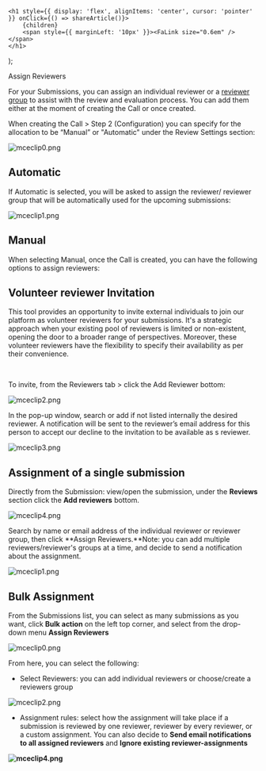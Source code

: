 

    <h1 style={{ display: 'flex', alignItems: 'center', cursor: 'pointer' }} onClick={() => shareArticle()}>
        {children} 
        <span style={{ marginLeft: '10px' }}><FaLink size="0.6em" /></span>
    </h1>
);

<ToastContainer />

<ClickableTitle>Assign Reviewers</ClickableTitle>




For your Submissions, you can assign an individual reviewer or a [reviewer group](https://docs-for-customers.slayte.com/hc/en-us/articles/17278292505107) to assist with the review and evaluation process. You can add them either at the moment of creating the Call or once created. 


When creating the Call > Step 2 (Configuration) you can specify for the allocation to be “Manual” or "Automatic" under the Review Settings section:


![mceclip0.png](../../../resources/article-images/4413315125395-Assign-Reviewers_1.png)


## **Automatic**


If Automatic is selected, you will be asked to assign the reviewer/ reviewer group that will be automatically used for the upcoming submissions: 


![mceclip1.png](../../../resources/article-images/4413315125395-Assign-Reviewers_2.png)


## **Manual**


When selecting Manual, once the Call is created, you can have the following options to assign reviewers: 


## 


## **Volunteer reviewer Invitation**


This tool provides an opportunity to invite external individuals to join our platform as volunteer reviewers for your submissions. It's a strategic approach when your existing pool of reviewers is limited or non-existent, opening the door to a broader range of perspectives. Moreover, these volunteer reviewers have the flexibility to specify their availability as per their convenience.


 


To invite, from the Reviewers tab > click the Add Reviewer bottom: 


![mceclip2.png](../../../resources/article-images/4413315125395-Assign-Reviewers_3.png)


In the pop-up window, search or add if not listed internally the desired reviewer. A notification will be sent to the reviewer’s email address for this person to accept our decline to the invitation to be available as s reviewer. 


![mceclip3.png](../../../resources/article-images/4413315125395-Assign-Reviewers_4.png)


## 


## **Assignment of a single submission**


Directly from the Submission: view/open the submission, under the **Reviews** section click the **Add reviewers** bottom.


![mceclip4.png](../../../resources/article-images/4413315125395-Assign-Reviewers_5.png)


Search by name or email address of the individual reviewer or reviewer group, then click **Assign Reviewers.**Note: you can add multiple reviewers/reviewer's groups at a time, and decide to send a notification about the assignment. 


![mceclip1.png](../../../resources/article-images/4413315125395-Assign-Reviewers_6.png)


## **Bulk Assignment**


From the Submissions list, you can select as many submissions as you want, click **Bulk action** on the left top corner, and select from the drop-down menu **Assign Reviewers**


![mceclip0.png](../../../resources/article-images/4413315125395-Assign-Reviewers_7.png)


From here, you can select the following: 


* Select Reviewers: you can add individual reviewers or choose/create a reviewers group


![mceclip2.png](../../../resources/article-images/4413315125395-Assign-Reviewers_8.png)


* Assignment rules: select how the assignment will take place if a submission is reviewed by one reviewer, reviewer by every reviewer, or a custom assignment. You can also decide to **Send email notifications to all assigned reviewers** and **Ignore existing reviewer-assignments**


**![mceclip4.png](../../../resources/article-images/4413315125395-Assign-Reviewers_9.png)**



